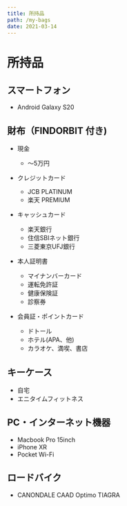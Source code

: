 ```yaml
---
title: 所持品
path: /my-bags
date: 2021-03-14
---
```


# 所持品

## スマートフォン

* Android Galaxy S20

## 財布（FINDORBIT 付き)

* 現金
    * 〜5万円

* クレジットカード
    * JCB PLATINUM
    * 楽天 PREMIUM
* キャッシュカード
    * 楽天銀行
    * 住信SBIネット銀行
    * 三菱東京UFJ銀行
* 本人証明書
    * マイナンバーカード
    * 運転免許証
    * 健康保険証
    * 診察券
* 会員証・ポイントカード
    * ドトール
    * ホテル(APA、他)
    * カラオケ、満喫、書店

## キーケース

* 自宅
* エニタイムフィットネス

## PC・インターネット機器

* Macbook Pro 15inch
* iPhone XR
* Pocket Wi-Fi

## ロードバイク

* CANONDALE CAAD Optimo TIAGRA
